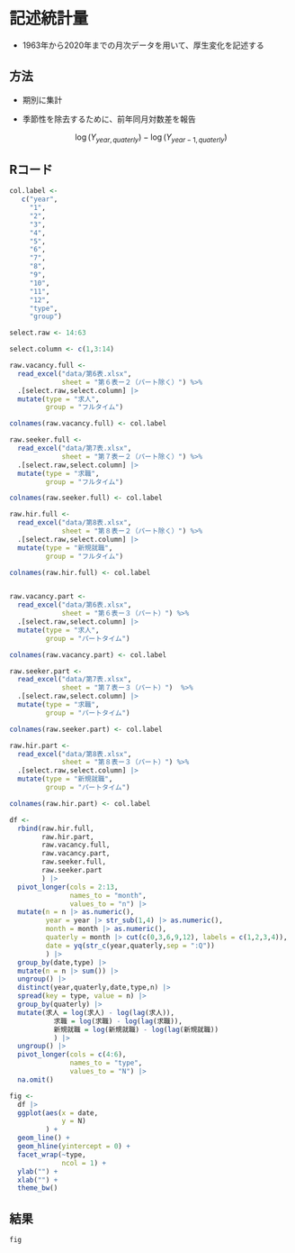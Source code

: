 # 記述統計量

- 1963年から2020年までの月次データを用いて、厚生変化を記述する

## 方法

- 期別に集計

- 季節性を除去するために、前年同月対数差を報告

$$\log(Y_{year,quaterly})-\log(Y_{year-1,quaterly})$$

## Rコード

```r
col.label <- 
   c("year",
     "1",
     "2",
     "3",
     "4",
     "5",
     "6",
     "7",
     "8",
     "9",
     "10",
     "11",
     "12",
     "type",
     "group")

select.raw <- 14:63

select.column <- c(1,3:14)

raw.vacancy.full <-
  read_excel("data/第6表.xlsx",
             sheet = "第６表ー２（パート除く）") %>%
  .[select.raw,select.column] |> 
  mutate(type = "求人",
         group = "フルタイム")

colnames(raw.vacancy.full) <- col.label

raw.seeker.full <-
  read_excel("data/第7表.xlsx",
             sheet = "第７表ー２（パート除く）") %>%
  .[select.raw,select.column] |> 
  mutate(type = "求職",
         group = "フルタイム")

colnames(raw.seeker.full) <- col.label

raw.hir.full <-
  read_excel("data/第8表.xlsx",
             sheet = "第８表ー２（パート除く）") %>%
  .[select.raw,select.column] |> 
  mutate(type = "新規就職",
         group = "フルタイム")

colnames(raw.hir.full) <- col.label


raw.vacancy.part <-
  read_excel("data/第6表.xlsx",
             sheet = "第６表ー３（パート）") %>%
  .[select.raw,select.column] |> 
  mutate(type = "求人",
         group = "パートタイム")

colnames(raw.vacancy.part) <- col.label

raw.seeker.part <-
  read_excel("data/第7表.xlsx",
             sheet = "第７表ー３（パート）")  %>%
  .[select.raw,select.column] |> 
  mutate(type = "求職",
         group = "パートタイム")

colnames(raw.seeker.part) <- col.label

raw.hir.part <-
  read_excel("data/第8表.xlsx",
             sheet = "第８表ー３（パート）") %>%
  .[select.raw,select.column] |> 
  mutate(type = "新規就職",
         group = "パートタイム")

colnames(raw.hir.part) <- col.label

df <-
  rbind(raw.hir.full,
        raw.hir.part,
        raw.vacancy.full,
        raw.vacancy.part,
        raw.seeker.full,
        raw.seeker.part
        ) |> 
  pivot_longer(cols = 2:13,
               names_to = "month",
               values_to = "n") |> 
  mutate(n = n |> as.numeric(),
         year = year |> str_sub(1,4) |> as.numeric(),
         month = month |> as.numeric(),
         quaterly = month |> cut(c(0,3,6,9,12), labels = c(1,2,3,4)),
         date = yq(str_c(year,quaterly,sep = ":Q"))
         ) |> 
  group_by(date,type) |> 
  mutate(n = n |> sum()) |> 
  ungroup() |> 
  distinct(year,quaterly,date,type,n) |> 
  spread(key = type, value = n) |> 
  group_by(quaterly) |> 
  mutate(求人 = log(求人) - log(lag(求人)),
           求職 = log(求職) - log(lag(求職)),
           新規就職 = log(新規就職) - log(lag(新規就職))
           ) |> 
  ungroup() |> 
  pivot_longer(cols = c(4:6),
               names_to = "type",
               values_to = "N") |> 
  na.omit()

fig <-
  df |> 
  ggplot(aes(x = date,
             y = N)
         ) +
  geom_line() +
  geom_hline(yintercept = 0) +
  facet_wrap(~type,
             ncol = 1) +
  ylab("") +
  xlab("") +
  theme_bw()
```

## 結果

```r
fig
```

